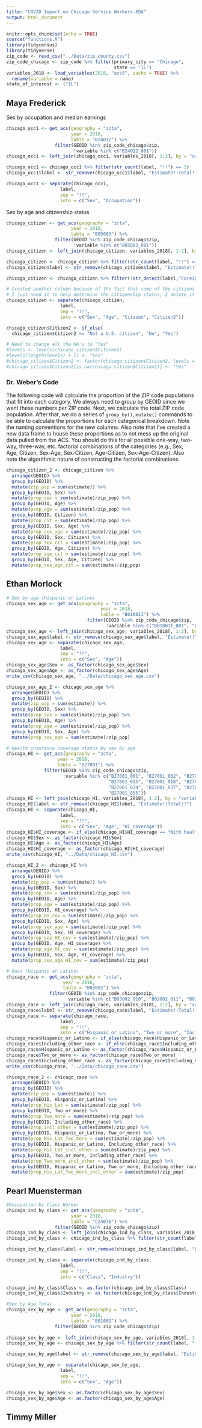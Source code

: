 ```yaml
---
title: "COVID Impact on Chicago Service Workers-EDA"
output: html_document
---
```


```r
knitr::opts_chunk$set(echo = TRUE)
source("functions.R")
library(tidycensus)
library(tidyverse)
zip_code <- read_csv("../Data/zip_county.csv")
zip_code_chicago <- zip_code %>% filter(primary_city == "Chicago",
                                        state == "IL")
variables_2018 <- load_variables(2018, "acs5", cache = TRUE) %>%
  rename(variable = name)
state_of_interest <- ("IL")
```

## Maya Frederick

Sex by occupation and median earnings
```r
chicago_occ1 <- get_acs(geography = "zcta",
                        year = 2018,
                        table = "B24012") %>% 
                  filter(GEOID %in% zip_code_chicago$zip,
                         !variable %in% c("B24012_001"))
chicago_occ1 <- left_join(chicago_occ1, variables_2018[, 1:2], by = "variable")

chicago_occ1 <- chicago_occ1 %>% filter(str_count(label, "!!") == 3)
chicago_occ1$label <- str_remove(chicago_occ1$label, "Estimate!!Total!!")

chicago_occ1 <- separate(chicago_occ1,
                    label,
                    sep = "!!",
                    into = c("Sex", "Occupation"))

```


Sex by age and citizenship status
```r
chicago_citizen <- get_acs(geography = "zcta",
                        year = 2018,
                        table = "B05003") %>% 
                  filter(GEOID %in% zip_code_chicago$zip,
                         !variable %in% c("B05003_001"))
chicago_citizen <- left_join(chicago_citizen, variables_2018[, 1:2], by = "variable")

chicago_citizen <- chicago_citizen %>% filter(str_count(label, "!!") >= 4)
chicago_citizen$label <- str_remove(chicago_citizen$label, "Estimate!!Total!!") 

chicago_citizen <- chicago_citizen %>% filter(!str_detect(label,"Foreign born$"))

# Created another column because of the fact that some of the citizens only had 3 "!!"'s and some had 4. 
# I just need it to help determine the citizenship status, I delete it later. 
chicago_citizen <- separate(chicago_citizen,
                    label,
                    sep = "!!",
                    into = c("Sex", "Age", "Citizen", "Citizen2"))

chicago_citizen$Citizen2 <- if_else(
  chicago_citizen$Citizen2 == "Not a U.S. citizen", "No", "Yes")

# Need to change all the NA's to "Yes"
#levels <- levels(chicago_citizen$Citizen2)
#levels[length(levels) + 1] <- "Yes"
#chicago_citizen$Citizen2 <- factor(chicago_citizen$Citizen2, levels = levels)
#chicago_citizen$Citizen2[is.na(chicago_citizen$Citizen2)] <- "Yes"
```

### Dr. Weber's Code

The following code will calculate the proportion of the ZIP code populations that fit into each category. We always need to group by GEOID since we want these numbers per ZIP code. Next, we calculate the total ZIP code population. After that, we do a series of `group_by()`, `mutate()` commands to be able to calculate the proportions for each categorical breakdown. Note the naming conventions for the new columns. Also note that I've created a new data frame to house these proportions as to not mess up the original data pulled from the ACS. You should do this for all possible one-way, two-way, three-way, etc. factorial combinations of the categories (e.g., Sex, Age, Citizen, Sex-Age, Sex-Citizen, Age-Citizen, Sex-Age-Citizen). Also note the algorithmic nature of constructing the factorial combinations. 

```r
chicago_citizen_2 <- chicago_citizen %>% 
  arrange(GEOID) %>% 
  group_by(GEOID) %>% 
  mutate(zip_pop = sum(estimate)) %>% 
  group_by(GEOID, Sex) %>% 
  mutate(prop_sex = sum(estimate)/zip_pop) %>% 
  group_by(GEOID, Age) %>% 
  mutate(prop_age = sum(estimate)/zip_pop) %>% 
  group_by(GEOID, Citizen) %>% 
  mutate(prop_cit = sum(estimate)/zip_pop) %>% 
  group_by(GEOID, Sex, Age) %>% 
  mutate(prop_sex_age = sum(estimate)/zip_pop) %>% 
  group_by(GEOID, Sex, Citizen) %>% 
  mutate(prop_sex_cit = sum(estimate)/zip_pop) %>% 
  group_by(GEOID, Age, Citizen) %>% 
  mutate(prop_age_cit = sum(estimate)/zip_pop) %>% 
  group_by(GEOID, Sex, Age, Citizen) %>% 
  mutate(prop_sex_age_cit = sum(estimate)/zip_pop)
```

## Ethan Morlock
```r
# Sex by age (Hispanic or Latino)
chicago_sex_age <- get_acs(geography = "zcta",
                                   year = 2018,
                                   table = "B01001I") %>% 
                              filter(GEOID %in% zip_code_chicago$zip,
                                     !variable %in% c("B01001I_001", "B01001I_002", "B01001I_017"))
chicago_sex_age <- left_join(chicago_sex_age, variables_2018[, 1:2], by = "variable")
chicago_sex_age$label <- str_remove(chicago_sex_age$label, "Estimate!!Total!!")
chicago_sex_age <- separate(chicago_sex_age,
                    label,
                    sep = "!!",
                    into = c("Sex", "Age"))
chicago_sex_age$Sex <- as_factor(chicago_sex_age$Sex)
chicago_sex_age$Age <- as_factor(chicago_sex_age$Age)
write_csv(chicago_sex_age, "../Data/chicago_sex_age.csv")

chicago_sex_age_2 <- chicago_sex_age %>% 
  arrange(GEOID) %>% 
  group_by(GEOID) %>% 
  mutate(zip_pop = sum(estimate)) %>% 
  group_by(GEOID, Sex) %>% 
  mutate(prop_sex = sum(estimate)/zip_pop) %>% 
  group_by(GEOID, Age) %>% 
  mutate(prop_age = sum(estimate)/zip_pop) %>% 
  group_by(GEOID, Sex, Age) %>% 
  mutate(prop_sex_age = sum(estimate)/zip_pop) 
```

```r
# Health insurance coverage status by sex by age 
chicago_HI <- get_acs(geography = "zcta",
                   year = 2018,
                   table = "B27001") %>% 
              filter(GEOID %in% zip_code_chicago$zip,
                     !variable %in% c("B27001_001", "B27001_002", "B27001_003", "B27001_006", "B27001_009", "B27001_012",
                                      "B27001_015", "B27001_018", "B27001_021", "B27001_024", "B27001_027", "B27001_030", "B27001_031",
                                      "B27001_034", "B27001_037", "B27001_040", "B27001_043", "B27001_046", "B27001_049", "B27001_052",
                                      "B27001_055"))
chicago_HI <- left_join(chicago_HI, variables_2018[, 1:2], by = "variable")
chicago_HI$label <- str_remove(chicago_HI$label, "Estimate!!Total!!")
chicago_HI <- separate(chicago_HI,
                    label,
                    sep = "!!",
                    into = c("Sex", "Age", "HI_coverage"))
chicago_HI$HI_coverage <- if_else(chicago_HI$HI_coverage == "With health insurance coverage", "Yes", "No")
chicago_HI$Sex <- as_factor(chicago_HI$Sex)
chicago_HI$Age <- as_factor(chicago_HI$Age)
chicago_HI$HI_coverage <- as_factor(chicago_HI$HI_coverage)
write_csv(chicago_HI, "../Data/chicago_HI.csv")

chicago_HI_2 <- chicago_HI %>% 
  arrange(GEOID) %>% 
  group_by(GEOID) %>% 
  mutate(zip_pop = sum(estimate)) %>% 
  group_by(GEOID, Sex) %>% 
  mutate(prop_sex = sum(estimate)/zip_pop) %>% 
  group_by(GEOID, Age) %>% 
  mutate(prop_age = sum(estimate)/zip_pop) %>% 
  group_by(GEOID, HI_coverage) %>% 
  mutate(prop_HI_cov = sum(estimate)/zip_pop) %>% 
  group_by(GEOID, Sex, Age) %>% 
  mutate(prop_sex_age = sum(estimate)/zip_pop) %>% 
  group_by(GEOID, Sex, HI_coverage) %>% 
  mutate(prop_sex_HI_cov = sum(estimate)/zip_pop) %>% 
  group_by(GEOID, Age, HI_coverage) %>% 
  mutate(prop_age_HI_cov = sum(estimate)/zip_pop) %>% 
  group_by(GEOID, Sex, Age, HI_coverage) %>% 
  mutate(prop_sex_age_HI_cov = sum(estimate)/zip_pop)
```

```r
# Race (Hispanic or Latino)
chicago_race <- get_acs(geography = "zcta",
                     year = 2018,
                     table = "B03002") %>% 
                filter(GEOID %in% zip_code_chicago$zip,
                       variable %in% c("B03002_010", "B03002_011", "B03002_020", "B03002_021"))
chicago_race <- left_join(chicago_race, variables_2018[, 1:2], by = "variable")
chicago_race$label <- str_remove(chicago_race$label, "Estimate!!Total!!")
chicago_race <- separate(chicago_race,
                    label,
                    sep = "!!",
                    into = c("Hispanic_or_Latino", "Two_or_more", "Including_other_race"))
chicago_race$Hispanic_or_Latino <- if_else(chicago_race$Hispanic_or_Latino == "Not Hispanic or Latino", "No", "Yes")
chicago_race$Including_other_race <- if_else(chicago_race$Including_other_race == "Two races including Some other race", "Including", "Excluding")
chicago_race$Hispanic_or_Latino <- as_factor(chicago_race$Hispanic_or_Latino)
chicago_race$Two_or_more <- as_factor(chicago_race$Two_or_more)
chicago_race$Including_other_race <- as_factor(chicago_race$Including_other_race)
write_csv(chicago_race, "../Data/chicago_race.csv")

chicago_race_2 <- chicago_race %>% 
  arrange(GEOID) %>% 
  group_by(GEOID) %>% 
  mutate(zip_pop = sum(estimate)) %>% 
  group_by(GEOID, Hispanic_or_Latino) %>% 
  mutate(prop_His_Lat = sum(estimate)/zip_pop) %>% 
  group_by(GEOID, Two_or_more) %>% 
  mutate(prop_Two_more = sum(estimate)/zip_pop) %>% 
  group_by(GEOID, Including_other_race) %>% 
  mutate(prop_incl_other = sum(estimate)/zip_pop) %>% 
  group_by(GEOID, Hispanic_or_Latino, Two_or_more) %>% 
  mutate(prop_His_Lat_Two_more = sum(estimate)/zip_pop) %>% 
  group_by(GEOID, Hispanic_or_Latino, Including_other_race) %>% 
  mutate(prop_His_Lat_incl_other = sum(estimate)/zip_pop) %>% 
  group_by(GEOID, Two_or_more, Including_other_race) %>% 
  mutate(prop_Two_more_incl_other = sum(estimate)/zip_pop) %>% 
  group_by(GEOID, Hispanic_or_Latino, Two_or_more, Including_other_race) %>% 
  mutate(prop_His_Lat_Two_more_incl_other = sum(estimate)/zip_pop)
```


## Pearl Muensterman
```r
#Occupation by Class Worker
chicago_ind_by_class <- get_acs(geography = "zcta",
                        year = 2018,
                        table = "C24070") %>% 
                  filter(GEOID %in% zip_code_chicago$zip)
chicago_ind_by_class <- left_join(chicago_ind_by_class, variables_2018[, 1:2], by = "variable")
chicago_ind_by_class <- chicago_ind_by_class %>% filter(str_count(label, "!!") >= 3)

chicago_ind_by_class$label <- str_remove(chicago_ind_by_class$label, "Estimate!!Total!!")

chicago_ind_by_class <- separate(chicago_ind_by_class,
                    label,
                    sep = "!!",
                    into = c("Class", "Industry"))

chicago_ind_by_class$Class <- as.factor(chicago_ind_by_class$Class)
chicago_ind_by_class$Industry <- as.factor(chicago_ind_by_class$Industry)
```


```r
#Sex by Age Total
chicago_sex_by_age <- get_acs(geography = "zcta",
                        year = 2018,
                        table = "B01001") %>% 
                  filter(GEOID %in% zip_code_chicago$zip)
                        
chicago_sex_by_age <- left_join(chicago_sex_by_age, variables_2018[, 1:2], by = "variable")
chicago_sex_by_age <- chicago_sex_by_age %>% filter(str_count(label, "!!") == 3)

chicago_sex_by_age$label <- str_remove(chicago_sex_by_age$label, "Estimate!!Total!!")

chicago_sex_by_age <- separate(chicago_sex_by_age,
                    label,
                    sep = "!!",
                    into = c("Sex", "Age"))

chicago_sex_by_age$Sex <- as.factor(chicago_sex_by_age$Sex)
chicago_sex_by_age$Age <- as.factor(chicago_sex_by_age$Age)
```


## Timmy Miller


